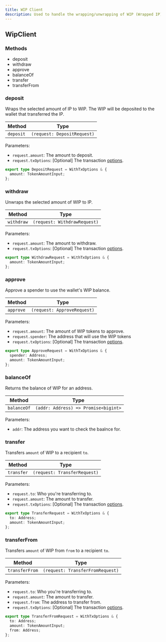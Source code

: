 ```yaml
---
title: WIP Client
description: Used to handle the wrapping/unwrapping of WIP (Wrapped IP) tokens within Story.
---
```


## WipClient

### Methods

- deposit
- withdraw
- approve
- balanceOf
- transfer
- transferFrom

### deposit

Wraps the selected amount of IP to WIP. The WIP will be deposited to the wallet that transferred the IP.

| Method    | Type                        |
| --------- | --------------------------- |
| `deposit` | `(request: DepositRequest)` |

Parameters:

- `request.amount`: The amount to deposit.
- `request.txOptions`: \[Optional] The transaction [options](https://github.com/storyprotocol/sdk/blob/main/packages/core-sdk/src/types/options.ts).

```typescript Request Type
export type DepositRequest = WithTxOptions & {
  amount: TokenAmountInput;
};
```

### withdraw

Unwraps the selected amount of WIP to IP.

| Method     | Type                         |
| ---------- | ---------------------------- |
| `withdraw` | `(request: WithdrawRequest)` |

Parameters:

- `request.amount`: The amount to withdraw.
- `request.txOptions`: \[Optional] The transaction [options](https://github.com/storyprotocol/sdk/blob/main/packages/core-sdk/src/types/options.ts).

```typescript Request Type
export type WithdrawRequest = WithTxOptions & {
  amount: TokenAmountInput;
};
```

### approve

Approve a spender to use the wallet's WIP balance.

| Method    | Type                        |
| --------- | --------------------------- |
| `approve` | `(request: ApproveRequest)` |

Parameters:

- `request.amount`: The amount of WIP tokens to approve.
- `request.spender`: The address that will use the WIP tokens
- `request.txOptions`: \[Optional] The transaction [options](https://github.com/storyprotocol/sdk/blob/main/packages/core-sdk/src/types/options.ts).

```typescript Request Type
export type ApproveRequest = WithTxOptions & {
  spender: Address;
  amount: TokenAmountInput;
};
```

### balanceOf

Returns the balance of WIP for an address.

| Method      | Type                                 |
| ----------- | ------------------------------------ |
| `balanceOf` | `(addr: Address) => Promise<bigint>` |

Parameters:

- `addr`: The address you want to check the baalnce for.

### transfer

Transfers `amount` of WIP to a recipient `to`.

| Method     | Type                         |
| ---------- | ---------------------------- |
| `transfer` | `(request: TransferRequest)` |

Parameters:

- `request.to`: Who you're transferring to.
- `request.amount`: The amount to transfer.
- `request.txOptions`: \[Optional] The transaction [options](https://github.com/storyprotocol/sdk/blob/main/packages/core-sdk/src/types/options.ts).

```typescript Request Type
export type TransferRequest = WithTxOptions & {
  to: Address;
  amount: TokenAmountInput;
};
```

### transferFrom

Transfers `amount` of WIP from `from` to a recipient `to`.

| Method         | Type                             |
| -------------- | -------------------------------- |
| `transferFrom` | `(request: TransferFromRequest)` |

Parameters:

- `request.to`: Who you're transferring to.
- `request.amount`: The amount to transfer.
- `request.from`: The address to transfer from.
- `request.txOptions`: \[Optional] The transaction [options](https://github.com/storyprotocol/sdk/blob/main/packages/core-sdk/src/types/options.ts).

```typescript Request Type
export type TransferFromRequest = WithTxOptions & {
  to: Address;
  amount: TokenAmountInput;
  from: Address;
};
```
